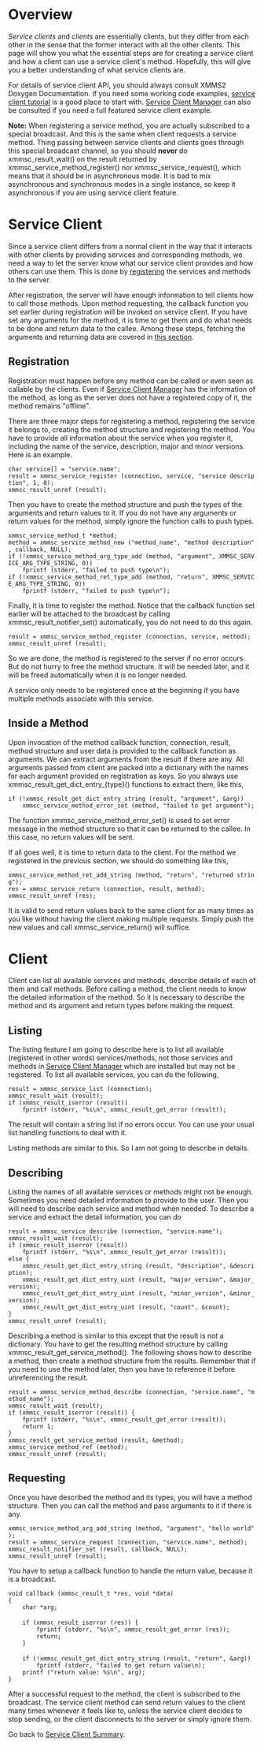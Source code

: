= Overview =

''Service clients'' and ''clients'' are essentially clients, but they differ from each other in the sense that the former interact with all the other clients.  This page will show you what the essential steps are for creating a service client and how a client can use a service client's method.  Hopefully, this will give you a better understanding of what service clients are.

For details of service client API, you should always consult XMMS2 Doxygen Documentation.  If you need some working code examples, [http://repo.or.cz/w/xmms2-tutorial.git service client tutorial] is a good place to start with.  [[Summer_of_Code_2007/Service_Clients/scm|Service Client Manager]] can also be consulted if you need a full featured service client example.

'''Note:''' When registering a service method, you are actually subscribed to a special broadcast.  And this is the same when client requests a service method.  Thing passing between service clients and clients goes through this special broadcast channel, so you should '''never''' do xmmsc_result_wait() on the result returned by xmmsc_service_method_register() nor xmmsc_service_request(), which means that it should be in asynchronous mode.  It is bad to mix asynchronous and synchronous modes in a single instance, so keep it asynchronous if you are using service client feature.

= Service Client =

Since a service client differs from a normal client in the way that it interacts with other clients by providing services and corresponding methods, we need a way to let the server know what our service client provides and how others can use them.  This is done by [[#Registration|registering]] the services and methods to the server.

After registration, the server will have enough information to tell clients how to call those methods.  Upon method requesting, the callback function you set earlier during registration will be invoked on service client.  If you have set any arguments for the method, it is time to get them and do what needs to be done and return data to the callee.  Among these steps, fetching the arguments and returning data are covered in [[#Inside_a_Method|this section]].

== Registration ==

Registration must happen before any method can be called or even seen as callable by the clients.  Even if [[Summer_of_Code_2007/Service_Clients/scm|Service Client Manager]] has the information of the method, as long as the server does not have a registered copy of it, the method remains "offline".

There are three major steps for registering a method, registering the service it belongs to, creating the method structure and registering the method.  You have to provide all information about the service when you register it, including the name of the service, description, major and minor versions.  Here is an example.

 char service[] = "service.name";
 result = xmmsc_service_register (connection, service, "service description", 1, 0);
 xmmsc_result_unref (result);

Then you have to create the method structure and push the types of the arguments and return values to it.  If you do not have any arguments or return values for the method, simply ignore the function calls to push types.

 xmmsc_service_method_t *method;
 method = xmmsc_service_method_new ("method_name", "method description", callback, NULL);
 if (!xmmsc_service_method_arg_type_add (method, "argument", XMMSC_SERVICE_ARG_TYPE_STRING, 0))
     fprintf (stderr, "failed to push type\n");
 if (!xmmsc_service_method_ret_type_add (method, "return", XMMSC_SERVICE_ARG_TYPE_STRING, 0))
     fprintf (stderr, "failed to push type\n");

Finally, it is time to register the method.  Notice that the callback function set earlier will be attached to the broadcast by calling xmmsc_result_notifier_set() automatically, you do not need to do this again.

 result = xmmsc_service_method_register (connection, service, method);
 xmmsc_result_unref (result);

So we are done, the method is registered to the server if no error occurs.  But do not hurry to free the method structure.  It will be needed later, and it will be freed automatically when it is no longer needed.

A service only needs to be registered once at the beginning if you have multiple methods associate with this service.

== Inside a Method ==

Upon invocation of the method callback function, connection, result, method structure and user data is provided to the callback function as arguments.  We can extract arguments from the result if there are any.  All arguments passed from client are packed into a dictionary with the names for each argument provided on registration as keys.  So you always use xmmsc_result_get_dict_entry_{type}() functions to extract them, like this,

 if (!xmmsc_result_get_dict_entry_string (result, "argument", &arg))
     xmmsc_service_method_error_set (method, "failed to get argument");

The function xmmsc_service_method_error_set() is used to set error message in the method structure so that it can be returned to the callee.  In this case, no return values will be sent.

If all goes well, it is time to return data to the client.  For the method we registered in the previous section, we should do something like this,

 xmmsc_service_method_ret_add_string (method, "return", "returned string");
 res = xmmsc_service_return (connection, result, method);
 xmmsc_result_unref (res);

It is valid to send return values back to the same client for as many times as you like without having the client making multiple requests.  Simply push the new values and call xmmsc_service_return() will suffice.

= Client =

Client can list all available services and methods, describe details of each of them and call methods.  Before calling a method, the client needs to know the detailed information of the method.  So it is necessary to describe the method and its argument and return types before making the request.

== Listing ==

The listing feature I am going to describe here is to list all available (registered in other words) services/methods, not those services and methods in [[Summer of Code 2007/Service Clients/scm|Service Client Manager]] which are installed but may not be registered.  To list all available services, you can do the following,

 result = xmmsc_service_list (connection);
 xmmsc_result_wait (result);
 if (xmmsc_result_iserror (result))
     fprintf (stderr, "%s\n", xmmsc_result_get_error (result));

The result will contain a string list if no errors occur.  You can use your usual list handling functions to deal with it.

Listing methods are similar to this.  So I am not going to describe in details.

== Describing ==

Listing the names of all available services or methods might not be enough.  Sometimes you need detailed information to provide to the user.  Then you will need to describe each service and method when needed.  To describe a service and extract the detail information, you can do

 result = xmmsc_service_describe (connection, "service.name");
 xmmsc_result_wait (result);
 if (xmmsc_result_iserror (result))
     fprintf (stderr, "%s\n", xmmsc_result_get_error (result));
 else {
     xmmsc_result_get_dict_entry_string (result, "description", &description);
     xmmsc_result_get_dict_entry_uint (result, "major_version", &major_version);
     xmmsc_result_get_dict_entry_uint (result, "minor_version", &minor_version);
     xmmsc_result_get_dict_entry_uint (result, "count", &count);
 }
 xmmsc_result_unref (result);

Describing a method is similar to this except that the result is not a dictionary.  You have to get the resulting method structure by calling xmmsc_result_get_service_method().  The following shows how to describe a method, then create a method structure from the results.  Remember that if you need to use the method later, then you have to reference it before unreferencing the result.

 result = xmmsc_service_method_describe (connection, "service.name", "method_name");
 xmmsc_result_wait (result);
 if (xmmsc_result_iserror (result)) {
     fprintf (stderr, "%s\n", xmmsc_result_get_error (result));
     return 1;
 }
 xmmsc_result_get_service_method (result, &method);
 xmmsc_service_method_ref (method);
 xmmsc_result_unref (result);

== Requesting ==

Once you have described the method and its types, you will have a method structure.  Then you can call the method and pass arguments to it if there is any.

 xmmsc_service_method_arg_add_string (method, "argument", "hello world");
 result = xmmsc_service_request (connection, "service.name", method);
 xmmsc_result_notifier_set (result, callback, NULL);
 xmmsc_result_unref (result);

You have to setup a callback function to handle the return value, because it is a broadcast.

 void callback (xmmsc_result_t *res, void *data)
 {
     char *arg;
 
     if (xmmsc_result_iserror (res)) {
         fprintf (stderr, "%s\n", xmmsc_result_get_error (res));
         return;
     }
 
     if (!xmmsc_result_get_dict_entry_string (result, "return", &arg))
         fprintf (stderr, "failed to get return value\n);
     printf ("return value: %s\n", arg);
 }

After a successful request to the method, the client is subscribed to the broadcast.  The service client method can send return values to the client many times whenever it feels like to, unless the service client decides to stop sending, or the client disconnects to the server or simply ignore them.

Go back to [[Summer of Code 2007/Service Clients|Service Client Summary]].
